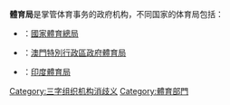 '''體育局'''是掌管体育事务的政府机构，不同国家的体育局包括：

*{{flag|中华人民共和国}}：[[國家體育總局|國家體育總局]]
*{{flag|澳门}}：[[澳門特別行政區政府體育局|澳門特別行政區政府體育局]]
*{{flag|印度}}：[[印度體育局|印度體育局]]

{{disamb}}
[[Category:三字组织机构消歧义|Category:三字组织机构消歧义]]
[[Category:體育部門|Category:體育部門]]